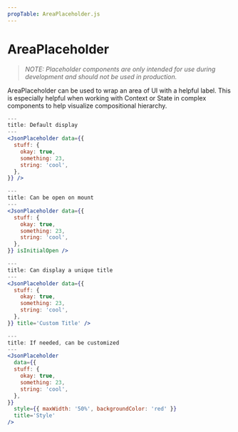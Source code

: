 ```yaml
---
propTable: AreaPlaceholder.js
---
```


# AreaPlaceholder

> _NOTE: Placeholder components are only intended for use during development and should not be used in production._

AreaPlaceholder can be used to wrap an area of UI with a helpful label. This is especially helpful when working with Context or State in complex components to help visualize compositional hierarchy.

```jsx
---
title: Default display
---
<JsonPlaceholder data={{
  stuff: {
    okay: true,
    something: 23,
    string: 'cool',
  },
}} />
```

```jsx
---
title: Can be open on mount
---
<JsonPlaceholder data={{
  stuff: {
    okay: true,
    something: 23,
    string: 'cool',
  },
}} isInitialOpen />
```

```jsx
---
title: Can display a unique title
---
<JsonPlaceholder data={{
  stuff: {
    okay: true,
    something: 23,
    string: 'cool',
  },
}} title='Custom Title' />
```

```jsx
---
title: If needed, can be customized
---
<JsonPlaceholder
  data={{
  stuff: {
    okay: true,
    something: 23,
    string: 'cool',
  },
}}
  style={{ maxWidth: '50%', backgroundColor: 'red' }}
  title='Style'
/>
```
